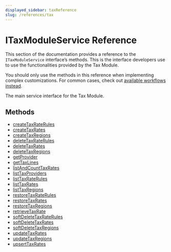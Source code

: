 ```yaml
---
displayed_sidebar: taxReference
slug: /references/tax
---
```



# ITaxModuleService Reference

This section of the documentation provides a reference to the `ITaxModuleService` interface’s methods. This is the interface developers use to use the functionalities provided by the Tax Module.

<Note>

You should only use the methods in this reference when implementing complex customizations. For common cases, check out [available workflows instead](/medusa-workflows-reference).

</Note>

The main service interface for the Tax Module.

## Methods

- [createTaxRateRules](../../ITaxModuleService/methods/tax.ITaxModuleService.createTaxRateRules/page.mdx)
- [createTaxRates](../../ITaxModuleService/methods/tax.ITaxModuleService.createTaxRates/page.mdx)
- [createTaxRegions](../../ITaxModuleService/methods/tax.ITaxModuleService.createTaxRegions/page.mdx)
- [deleteTaxRateRules](../../ITaxModuleService/methods/tax.ITaxModuleService.deleteTaxRateRules/page.mdx)
- [deleteTaxRates](../../ITaxModuleService/methods/tax.ITaxModuleService.deleteTaxRates/page.mdx)
- [deleteTaxRegions](../../ITaxModuleService/methods/tax.ITaxModuleService.deleteTaxRegions/page.mdx)
- [getProvider](../../ITaxModuleService/methods/tax.ITaxModuleService.getProvider/page.mdx)
- [getTaxLines](../../ITaxModuleService/methods/tax.ITaxModuleService.getTaxLines/page.mdx)
- [listAndCountTaxRates](../../ITaxModuleService/methods/tax.ITaxModuleService.listAndCountTaxRates/page.mdx)
- [listTaxProviders](../../ITaxModuleService/methods/tax.ITaxModuleService.listTaxProviders/page.mdx)
- [listTaxRateRules](../../ITaxModuleService/methods/tax.ITaxModuleService.listTaxRateRules/page.mdx)
- [listTaxRates](../../ITaxModuleService/methods/tax.ITaxModuleService.listTaxRates/page.mdx)
- [listTaxRegions](../../ITaxModuleService/methods/tax.ITaxModuleService.listTaxRegions/page.mdx)
- [restoreTaxRateRules](../../ITaxModuleService/methods/tax.ITaxModuleService.restoreTaxRateRules/page.mdx)
- [restoreTaxRates](../../ITaxModuleService/methods/tax.ITaxModuleService.restoreTaxRates/page.mdx)
- [restoreTaxRegions](../../ITaxModuleService/methods/tax.ITaxModuleService.restoreTaxRegions/page.mdx)
- [retrieveTaxRate](../../ITaxModuleService/methods/tax.ITaxModuleService.retrieveTaxRate/page.mdx)
- [softDeleteTaxRateRules](../../ITaxModuleService/methods/tax.ITaxModuleService.softDeleteTaxRateRules/page.mdx)
- [softDeleteTaxRates](../../ITaxModuleService/methods/tax.ITaxModuleService.softDeleteTaxRates/page.mdx)
- [softDeleteTaxRegions](../../ITaxModuleService/methods/tax.ITaxModuleService.softDeleteTaxRegions/page.mdx)
- [updateTaxRates](../../ITaxModuleService/methods/tax.ITaxModuleService.updateTaxRates/page.mdx)
- [updateTaxRegions](../../ITaxModuleService/methods/tax.ITaxModuleService.updateTaxRegions/page.mdx)
- [upsertTaxRates](../../ITaxModuleService/methods/tax.ITaxModuleService.upsertTaxRates/page.mdx)
